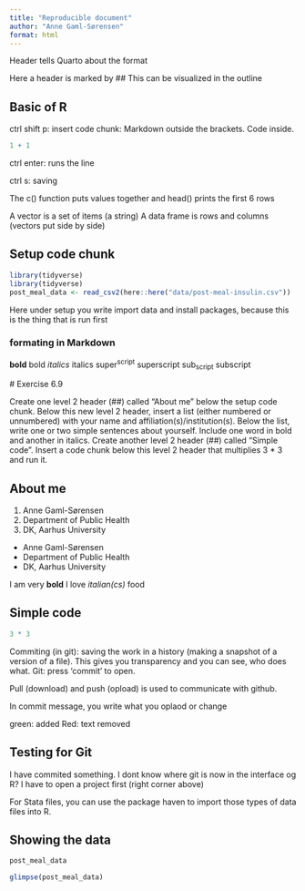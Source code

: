 ```yaml
---
title: "Reproducible document"
author: "Anne Gaml-Sørensen"
format: html
---
```

Header tells Quarto about the format

Here a header is marked by ## 
This can be visualized in the outline

## Basic of R

ctrl shift p: insert code chunk:
Markdown outside the brackets. 
Code inside.

```r
1 + 1
```
ctrl enter: runs the line

ctrl s: saving

The c() function puts values together 
and head() prints the first 6 rows

A vector is a set of items (a string)
A data frame is rows and columns (vectors put side by side)

## Setup code chunk

```r
library(tidyverse)
library(tidyverse)
post_meal_data <- read_csv2(here::here("data/post-meal-insulin.csv"))
```

Here under setup you write import data and install packages, because this is the thing that is run first

### formating in Markdown
**bold**	bold
*italics*	italics
super^script^	superscript
sub~script~	subscript

 # Exercise 6.9
 
 Create one level 2 header (##) called “About me” below the setup code chunk.
Below this new level 2 header, insert a list (either numbered or unnumbered) with your name and affiliation(s)/institution(s).
Below the list, write one or two simple sentences about yourself. Include one word in bold and another in italics.
Create another level 2 header (##) called “Simple code”.
Insert a code chunk below this level 2 header that multiplies 3 * 3 and run it.


## About me

1. Anne Gaml-Sørensen
2. Department of Public Health
3. DK, Aarhus University

- Anne Gaml-Sørensen
- Department of Public Health
- DK, Aarhus University


I am very **bold**
I love *italian(cs)* food

## Simple code


```r
3 * 3
``` 

Commiting (in git): saving the work in a history (making a snapshot of a version of a file). This gives you transparency and you can see, who does what. 
Git: press 'commit' to open.

Pull (download) and push (opload) is used to communicate with github.

In commit message, you write what you oplaod or change

green: added
Red: text removed

## Testing for Git

I have commited something.
I dont know where git is now in the interface og R?
I have to open a project first (right corner above)

For Stata files, you can use the package haven to import those types of data files into R.

## Showing the data

```r
post_meal_data
```
```r
glimpse(post_meal_data)
```


